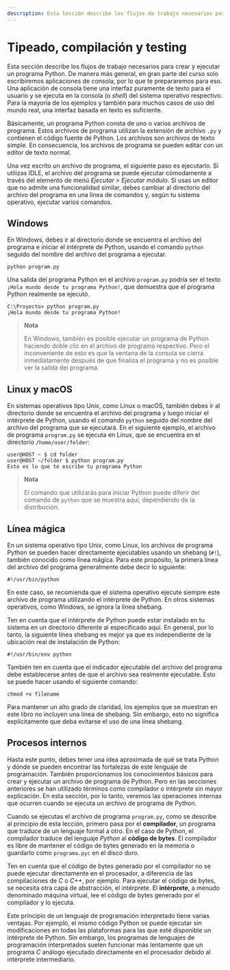 ```yaml
---
description: Esta lección describe los flujos de trabajo necesarios para crear y ejecutar un programa Python.
---
```

# Tipeado, compilación y testing

Esta sección describe los flujos de trabajo necesarios para crear y ejecutar un programa Python. De manera más general, en gran parte del curso solo escribiremos aplicaciones de consola, por lo que te prepararemos para eso. Una aplicación de consola tiene una interfaz puramente de texto para el usuario y se ejecuta en la consola (o *shell*) del sistema operativo respectivo. Para la mayoría de los ejemplos y también para muchos casos de uso del mundo real, una interfaz basada en texto es suficiente.

Básicamente, un programa Python consta de uno o varios archivos de programa. Estos archivos de programa utilizan la extensión de archivo `.py` y contienen el código fuente de Python. Los archivos son archivos de texto simple. En consecuencia, los archivos de programa se pueden editar con un editor de texto normal.

Una vez escrito un archivo de programa, el siguiente paso es ejecutarlo. Si utilizas IDLE, el archivo del programa se puede ejecutar cómodamente a través del elemento de menú *Ejecutar > Ejecutar módulo*. Si usas un editor que no admite una funcionalidad similar, debes cambiar al directorio del archivo del programa en una línea de comandos y, según tu sistema operativo, ejecutar varios comandos.

## Windows

En Windows, debes ir al directorio donde se encuentra el archivo del programa e iniciar el intérprete de Python, usando el comando `python` seguido del nombre del archivo del programa a ejecutar.

```console filename="Terminal"
python program.py
```

Una salida del programa Python en el archivo `program.py` podría ser el texto `¡Hola mundo desde tu programa Python!`, que demuestra que el programa Python realmente se ejecutó.

```plaintext filename="Terminal"
C:\Proyecto> python program.py
¡Hola mundo desde tu programa Python!
```

> **Nota**
> 
> En Windows, también es posible ejecutar un programa de Python haciendo doble clic en el archivo de programa respectivo. Pero el inconveniente de esto es que la ventana de la consola se cierra inmediatamente después de que finaliza el programa y no es posible ver la salida del programa.

## Linux y macOS

En sistemas operativos tipo Unix, como Linux o macOS, también debes ir al directorio donde se encuentra el archivo del programa y luego iniciar el intérprete de Python, usando el comando `python` seguido del nombre del archivo del programa que se ejecutará. En el siguiente ejemplo, el archivo de programa `program.py` se ejecuta en Linux, que se encuentra en el directorio `/home/user/folder`:

```plaintext filename="Terminal"
user@HOST ~ $ cd folder
user@HOST ~/folder $ python program.py
Esto es lo que te escribe tu programa Python
```

> **Nota**
> 
> El comando que utilizarás para iniciar Python puede diferir del comando de `python` que se muestra aquí, dependiendo de la distribución.

## Línea mágica

En un sistema operativo tipo Unix, como Linux, los archivos de programa Python se pueden hacer directamente ejecutables usando un shebang (`#!`), también conocido como línea mágica. Para este propósito, la primera línea del archivo del programa generalmente debe decir lo siguiente:

```
#!/usr/bin/python
```

En este caso, se recomienda que el sistema operativo ejecute siempre este archivo de programa utilizando el intérprete de Python. En otros sistemas operativos, como Windows, se ignora la línea shebang.

Ten en cuenta que el intérprete de Python puede estar instalado en tu sistema en un directorio diferente al especificado aquí. En general, por lo tanto, la siguiente línea shebang es mejor ya que es independiente de la ubicación real de instalación de Python:

```plaintext filename="Python"
#!/usr/bin/env python
```

También ten en cuenta que el indicador ejecutable del archivo del programa debe establecerse antes de que el archivo sea realmente ejecutable. Esto se puede hacer usando el siguiente comando:

```console filename="Terminal"
chmod +x filename
```

Para mantener un alto grado de claridad, los ejemplos que se muestran en este libro no incluyen una línea de shebang. Sin embargo, esto no significa explícitamente que deba evitarse el uso de una línea shebang.

## Procesos internos

Hasta este punto, debes tener una idea aproximada de qué se trata Python y dónde se pueden encontrar las fortalezas de este lenguaje de programación. También proporcionamos los conocimientos básicos para crear y ejecutar un archivo de programa de Python. Pero en las secciones anteriores se han utilizado términos como compilador o intérprete sin mayor explicación. En esta sección, por lo tanto, veremos las operaciones internas que ocurren cuando se ejecuta un archivo de programa de Python.

Cuando se ejecutas el archivo de programa `program.py`, como se describe al principio de esta lección, primero pasa por el **compilador**, un programa que traduce de un lenguaje formal a otro. En el caso de Python, el compilador traduce del lenguaje *Python* al **código de bytes**. El compilador es libre de mantener el código de bytes generado en la memoria o guardarlo como `programa.pyc` en el disco duro.

Ten en cuenta que el código de bytes generado por el compilador no se puede ejecutar directamente en el procesador, a diferencia de las compilaciones de *C* o *C++*, por ejemplo. Para ejecutar el código de bytes, se necesita otra capa de abstracción, el intérprete. El **intérprete**, a menudo denominado máquina virtual, lee el código de bytes generado por el compilador y lo ejecuta.

Este principio de un lenguaje de programación interpretado tiene varias ventajas. Por ejemplo, el mismo código Python se puede ejecutar sin modificaciones en todas las plataformas para las que esté disponible un intérprete de Python. Sin embargo, los programas de lenguajes de programación interpretados suelen funcionar más lentamente que un programa *C* análogo ejecutado directamente en el procesador debido al intérprete intermediario.
